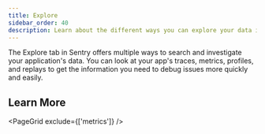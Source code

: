 ```yaml
---
title: Explore
sidebar_order: 40
description: Learn about the different ways you can explore your data in Sentry.
---
```


The Explore tab in Sentry offers multiple ways to search and investigate your application's data. You can look at your app's traces, metrics, profiles, and replays to get the information you need to debug issues more quickly and easily.

## Learn More

<PageGrid exclude={['metrics']} />

